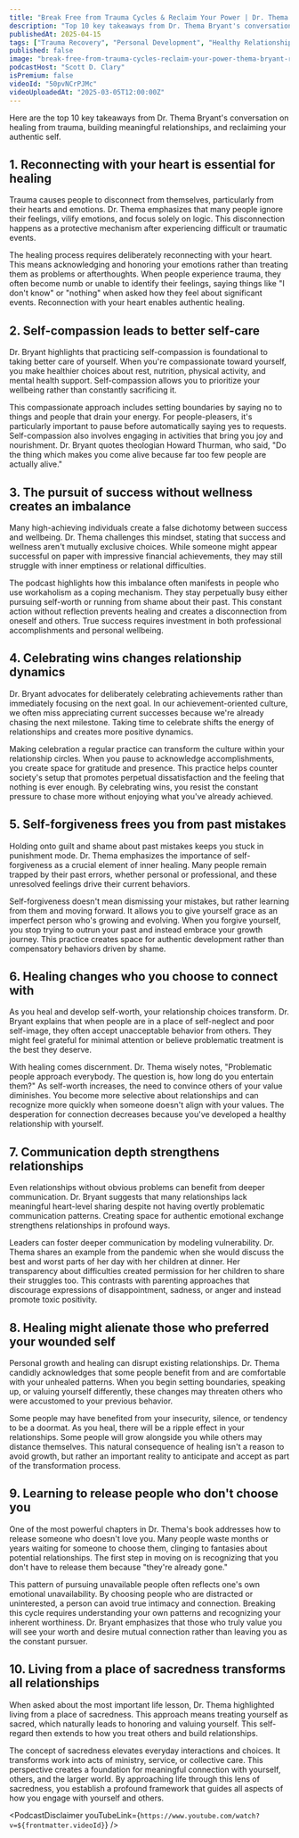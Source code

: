 ```yaml
---
title: "Break Free from Trauma Cycles & Reclaim Your Power | Dr. Thema Bryant - Renowned Psychologist"
description: "Top 10 key takeaways from Dr. Thema Bryant's conversation on healing from trauma, building meaningful relationships, and reclaiming your authentic self."
publishedAt: 2025-04-15
tags: ["Trauma Recovery", "Personal Development", "Healthy Relationships"]
published: false
image: "break-free-from-trauma-cycles-reclaim-your-power-thema-bryant-renowned-psychologist.jpg"
podcastHost: "Scott D. Clary"
isPremium: false
videoId: "50pvNCrPJMc"
videoUploadedAt: "2025-03-05T12:00:00Z"
---
```



<PodcastSummaryPageLayout frontmatter={frontmatter}>

Here are the top 10 key takeaways from Dr. Thema Bryant's conversation on healing from trauma, building meaningful relationships, and reclaiming your authentic self.

## 1. Reconnecting with your heart is essential for healing

Trauma causes people to disconnect from themselves, particularly from their hearts and emotions. Dr. Thema emphasizes that many people ignore their feelings, vilify emotions, and focus solely on logic. This disconnection happens as a protective mechanism after experiencing difficult or traumatic events.

The healing process requires deliberately reconnecting with your heart. This means acknowledging and honoring your emotions rather than treating them as problems or afterthoughts. When people experience trauma, they often become numb or unable to identify their feelings, saying things like "I don't know" or "nothing" when asked how they feel about significant events. Reconnection with your heart enables authentic healing.

## 2. Self-compassion leads to better self-care

Dr. Bryant highlights that practicing self-compassion is foundational to taking better care of yourself. When you're compassionate toward yourself, you make healthier choices about rest, nutrition, physical activity, and mental health support. Self-compassion allows you to prioritize your wellbeing rather than constantly sacrificing it.

This compassionate approach includes setting boundaries by saying no to things and people that drain your energy. For people-pleasers, it's particularly important to pause before automatically saying yes to requests. Self-compassion also involves engaging in activities that bring you joy and nourishment. Dr. Bryant quotes theologian Howard Thurman, who said, "Do the thing which makes you come alive because far too few people are actually alive."

## 3. The pursuit of success without wellness creates an imbalance

Many high-achieving individuals create a false dichotomy between success and wellbeing. Dr. Thema challenges this mindset, stating that success and wellness aren't mutually exclusive choices. While someone might appear successful on paper with impressive financial achievements, they may still struggle with inner emptiness or relational difficulties.

The podcast highlights how this imbalance often manifests in people who use workaholism as a coping mechanism. They stay perpetually busy either pursuing self-worth or running from shame about their past. This constant action without reflection prevents healing and creates a disconnection from oneself and others. True success requires investment in both professional accomplishments and personal wellbeing.

## 4. Celebrating wins changes relationship dynamics

Dr. Bryant advocates for deliberately celebrating achievements rather than immediately focusing on the next goal. In our achievement-oriented culture, we often miss appreciating current successes because we're already chasing the next milestone. Taking time to celebrate shifts the energy of relationships and creates more positive dynamics.

Making celebration a regular practice can transform the culture within your relationship circles. When you pause to acknowledge accomplishments, you create space for gratitude and presence. This practice helps counter society's setup that promotes perpetual dissatisfaction and the feeling that nothing is ever enough. By celebrating wins, you resist the constant pressure to chase more without enjoying what you've already achieved.

## 5. Self-forgiveness frees you from past mistakes

Holding onto guilt and shame about past mistakes keeps you stuck in punishment mode. Dr. Thema emphasizes the importance of self-forgiveness as a crucial element of inner healing. Many people remain trapped by their past errors, whether personal or professional, and these unresolved feelings drive their current behaviors.

Self-forgiveness doesn't mean dismissing your mistakes, but rather learning from them and moving forward. It allows you to give yourself grace as an imperfect person who's growing and evolving. When you forgive yourself, you stop trying to outrun your past and instead embrace your growth journey. This practice creates space for authentic development rather than compensatory behaviors driven by shame.

## 6. Healing changes who you choose to connect with

As you heal and develop self-worth, your relationship choices transform. Dr. Bryant explains that when people are in a place of self-neglect and poor self-image, they often accept unacceptable behavior from others. They might feel grateful for minimal attention or believe problematic treatment is the best they deserve.

With healing comes discernment. Dr. Thema wisely notes, "Problematic people approach everybody. The question is, how long do you entertain them?" As self-worth increases, the need to convince others of your value diminishes. You become more selective about relationships and can recognize more quickly when someone doesn't align with your values. The desperation for connection decreases because you've developed a healthy relationship with yourself.

## 7. Communication depth strengthens relationships

Even relationships without obvious problems can benefit from deeper communication. Dr. Bryant suggests that many relationships lack meaningful heart-level sharing despite not having overtly problematic communication patterns. Creating space for authentic emotional exchange strengthens relationships in profound ways.

Leaders can foster deeper communication by modeling vulnerability. Dr. Thema shares an example from the pandemic when she would discuss the best and worst parts of her day with her children at dinner. Her transparency about difficulties created permission for her children to share their struggles too. This contrasts with parenting approaches that discourage expressions of disappointment, sadness, or anger and instead promote toxic positivity.

## 8. Healing might alienate those who preferred your wounded self

Personal growth and healing can disrupt existing relationships. Dr. Thema candidly acknowledges that some people benefit from and are comfortable with your unhealed patterns. When you begin setting boundaries, speaking up, or valuing yourself differently, these changes may threaten others who were accustomed to your previous behavior.

Some people may have benefited from your insecurity, silence, or tendency to be a doormat. As you heal, there will be a ripple effect in your relationships. Some people will grow alongside you while others may distance themselves. This natural consequence of healing isn't a reason to avoid growth, but rather an important reality to anticipate and accept as part of the transformation process.

## 9. Learning to release people who don't choose you

One of the most powerful chapters in Dr. Thema's book addresses how to release someone who doesn't love you. Many people waste months or years waiting for someone to choose them, clinging to fantasies about potential relationships. The first step in moving on is recognizing that you don't have to release them because "they're already gone."

This pattern of pursuing unavailable people often reflects one's own emotional unavailability. By choosing people who are distracted or uninterested, a person can avoid true intimacy and connection. Breaking this cycle requires understanding your own patterns and recognizing your inherent worthiness. Dr. Bryant emphasizes that those who truly value you will see your worth and desire mutual connection rather than leaving you as the constant pursuer.

## 10. Living from a place of sacredness transforms all relationships

When asked about the most important life lesson, Dr. Thema highlighted living from a place of sacredness. This approach means treating yourself as sacred, which naturally leads to honoring and valuing yourself. This self-regard then extends to how you treat others and build relationships.

The concept of sacredness elevates everyday interactions and choices. It transforms work into acts of ministry, service, or collective care. This perspective creates a foundation for meaningful connection with yourself, others, and the larger world. By approaching life through this lens of sacredness, you establish a profound framework that guides all aspects of how you engage with yourself and others.

<PodcastDisclaimer
  youTubeLink={`https://www.youtube.com/watch?v=${frontmatter.videoId}`}
/>

</PodcastSummaryPageLayout>
